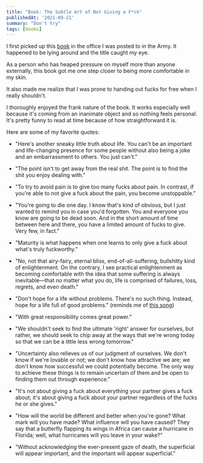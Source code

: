 ```yaml
---
title: "Book: The Subtle Art of Not Giving a F*ck"
publishedAt: '2021-09-21'
summary: "Don't try"
tags: [books]
---
```


I first picked up this
[book](https://en.wikipedia.org/wiki/The_Subtle_Art_of_Not_Giving_a_Fuck) 
in the office I was posted to in the Army. It happened to be lying around and
the title caught my eye.

As a person who has heaped pressure on myself more than anyone externally, this
book got me one step closer to being more comfortable in my skin.

It also made me realize that I was prone to handing out fucks for free when I
really shouldn't.

I thoroughly enjoyed the frank nature of the book. It works especially well
because it's coming from an inanimate object and so nothing feels personal. It's
pretty funny to read at time because of how straightforward it is.

<CenteredImage
  src="/photos/subtle-art-of-not-giving-a-fck.jpg"
  alt="Photo"
  width={240}
  height={360}
  priority
  className="next-image"
/>

Here are some of my favorite quotes:

* "Here's another sneaky little truth about life. You can't be an important and
  life-changing presence for some people without also being a joke and an
  embarrassment to others. You just can't."

* "The point isn't to get away from the real shit. The point is to find the shit
  you enjoy dealing with."

* "To try to avoid pain is to give too many fucks about pain. In contrast, if
  you're able to not give a fuck about the pain, you become unstoppable."

* "You're going to die one day. I know that's kind of obvious, but I just wanted
  to remind you in case you'd forgotten. You and everyone you know are going to
  be dead soon. And in the short amount of time between here and there, you have
  a limited amount of fucks to give. Very few, in fact."

* "Maturity is what happens when one learns to only give a fuck about what's
  truly fuckworthy."

* "No, not that airy-fairy, eternal bliss, end-of-all-suffering, bullshitty kind
  of enlightenment. On the contrary, I see practical enlightenment as becoming
  comfortable with the idea that some suffering is always inevitable—that no
  matter what you do, life is comprised of failures, loss, regrets, and even
  death."

* "Don't hope for a life without problems. There's no such thing. Instead, hope
  for a life full of good problems." (reminds me of [this
  song](https://open.spotify.com/track/4bO90UtXyCqmvil6A4CvnA?si=0e32932c96a448d8))

* "With great responsibility comes great power."

* "We shouldn't seek to find the ultimate 'right' answer for ourselves, but
  rather, we should seek to chip away at the ways that we're wrong today so that
  we can be a little less wrong tomorrow."

* "Uncertainty also relieves us of our judgment of ourselves. We don't know if
  we're lovable or not; we don't know how attractive we are; we don't know how
  successful we could potentially become. The only way to achieve these things
  is to remain uncertain of them and be open to finding them out through
  experience."

* "It's not about giving a fuck about everything your partner gives a fuck
  about; it's about giving a fuck about your partner regardless of the fucks he
  or she gives."

* "How will the world be different and better when you're gone? What mark will
  you have made? What influence will you have caused? They say that a butterfly
  flapping its wings in Africa can cause a hurricane in Florida; well, what
  hurricanes will you leave in your wake?"

* "Without acknowledging the ever-present gaze of death, the superficial will
  appear important, and the important will appear superficial."
